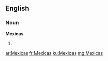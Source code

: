 ==English==

===Noun===
'''Mexicas'''

# {{plural of|[[Mexica]]}}

[[ar:Mexicas]]
[[fr:Mexicas]]
[[ku:Mexicas]]
[[mg:Mexicas]]